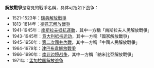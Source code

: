 '''解放戰爭'''是常見的戰爭名稱，具体可指如下战争：
*1521-1523年：[[瑞典解放戰爭|瑞典解放戰爭]]
*1813-1814年：[[德意志解放戰爭|德意志解放戰爭]]
*1941-1945年：[[南斯拉夫抵抗運動|南斯拉夫抵抗運動]]，其中一方稱「南斯拉夫人民解放戰爭」
*1943-1945年：[[意大利抵抗运动|意大利抵抗运动]]，其中一方稱「國家解放戰爭」
*1945-1950年：[[第二次國共內戰|第二次國共內戰]]，其中一方稱「中國人民解放戰爭」
*1964-1979年：[[津巴布韋解放戰爭|津巴布韋解放戰爭]]
*1966-1990年：[[南非边境战争|南非边境战争]]，其中一方稱「納米比亞解放戰爭」
*1971年：[[孟加拉国解放战争|孟加拉国解放战争]]

{{disambig}}